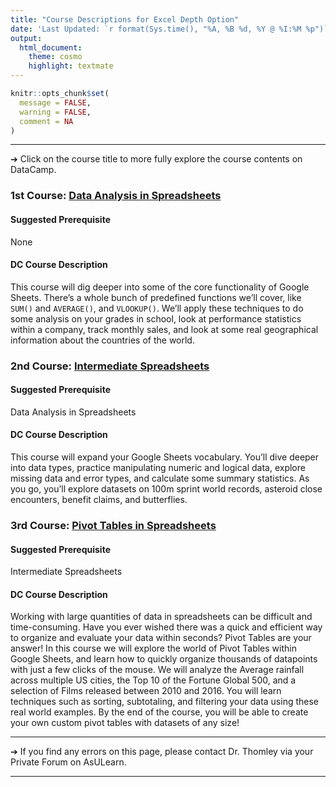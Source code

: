 ```yaml
---
title: "Course Descriptions for Excel Depth Option"
date: 'Last Updated: `r format(Sys.time(), "%A, %B %d, %Y @ %I:%M %p")`'
output: 
  html_document: 
    theme: cosmo
    highlight: textmate
---
```


```r
knitr::opts_chunk$set(
  message = FALSE,
  warning = FALSE,
  comment = NA
)
```

<hr>

&#10132; Click on the course title to more fully explore the course contents on DataCamp.

### **1st Course: [Data Analysis in Spreadsheets](https://learn.datacamp.com/courses/data-analysis-in-spreadsheets)**

#### **Suggested Prerequisite**

None

#### **DC Course Description**

This course will dig deeper into some of the core functionality of Google Sheets. There's a whole bunch of predefined functions we'll cover, like `SUM()` and `AVERAGE()`, and `VLOOKUP()`. We'll apply these techniques to do some analysis on your grades in school, look at performance statistics within a company, track monthly sales, and look at some real geographical information about the countries of the world.

### **2nd Course: [Intermediate Spreadsheets](https://learn.datacamp.com/courses/intermediate-spreadsheets)**

#### **Suggested Prerequisite**

Data Analysis in Spreadsheets

#### **DC Course Description**

This course will expand your Google Sheets vocabulary. You'll dive deeper into data types, practice manipulating numeric and logical data, explore missing data and error types, and calculate some summary statistics. As you go, you'll explore datasets on 100m sprint world records, asteroid close encounters, benefit claims, and butterflies.

### **3rd Course: [Pivot Tables in Spreadsheets](https://learn.datacamp.com/courses/pivot-tables-in-spreadsheets)**

#### **Suggested Prerequisite**

Intermediate Spreadsheets

#### **DC Course Description**

Working with large quantities of data in spreadsheets can be difficult and time-consuming. Have you ever wished there was a quick and efficient way to organize and evaluate your data within seconds? Pivot Tables are your answer! In this course we will explore the world of Pivot Tables within Google Sheets, and learn how to quickly organize thousands of datapoints with just a few clicks of the mouse. We will analyze the Average rainfall across multiple US cities, the Top 10 of the Fortune Global 500, and a selection of Films released between 2010 and 2016. You will learn techniques such as sorting, subtotaling, and filtering your data using these real world examples. By the end of the course, you will be able to create your own custom pivot tables with datasets of any size!

<hr>

&#10132; If you find any errors on this page, please contact Dr. Thomley via your Private Forum on AsULearn.

<hr>
